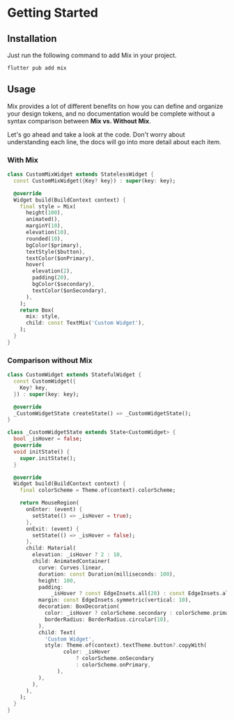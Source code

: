

# Getting Started

## Installation

Just run the following command to add Mix in your project.

```
flutter pub add mix
```

## Usage

Mix provides a lot of different benefits on how you can define and organize your design tokens, and no documentation would be complete without a syntax comparison between **Mix vs. Without Mix**.

Let's go ahead and take a look at the code. Don't worry about understanding each line, the docs will go into more detail about each item.


### With Mix

```dart
class CustomMixWidget extends StatelessWidget {
  const CustomMixWidget({Key? key}) : super(key: key);

  @override
  Widget build(BuildContext context) {
    final style = Mix(
      height(100),
      animated(),
      marginY(10),
      elevation(10),
      rounded(10),
      bgColor($primary),
      textStyle($button),
      textColor($onPrimary),
      hover(
        elevation(2),
        padding(20),
        bgColor($secondary),
        textColor($onSecondary),
      ),
    );
    return Box(
      mix: style,
      child: const TextMix('Custom Widget'),
    );
  }
}
```


### Comparison without Mix

```dart
class CustomWidget extends StatefulWidget {
  const CustomWidget({
    Key? key,
  }) : super(key: key);

  @override
  _CustomWidgetState createState() => _CustomWidgetState();
}

class _CustomWidgetState extends State<CustomWidget> {
  bool _isHover = false;
  @override
  void initState() {
    super.initState();
  }

  @override
  Widget build(BuildContext context) {
    final colorScheme = Theme.of(context).colorScheme;

    return MouseRegion(
      onEnter: (event) {
        setState(() => _isHover = true);
      },
      onExit: (event) {
        setState(() => _isHover = false);
      },
      child: Material(
        elevation: _isHover ? 2 : 10,
        child: AnimatedContainer(
          curve: Curves.linear,
          duration: const Duration(milliseconds: 100),
          height: 100,
          padding:
              _isHover ? const EdgeInsets.all(20) : const EdgeInsets.all(0),
          margin: const EdgeInsets.symmetric(vertical: 10),
          decoration: BoxDecoration(
            color: _isHover ? colorScheme.secondary : colorScheme.primary,
            borderRadius: BorderRadius.circular(10),
          ),
          child: Text(
            'Custom Widget',
            style: Theme.of(context).textTheme.button?.copyWith(
                  color: _isHover
                      ? colorScheme.onSecondary
                      : colorScheme.onPrimary,
                ),
          ),
        ),
      ),
    );
  }
}
```